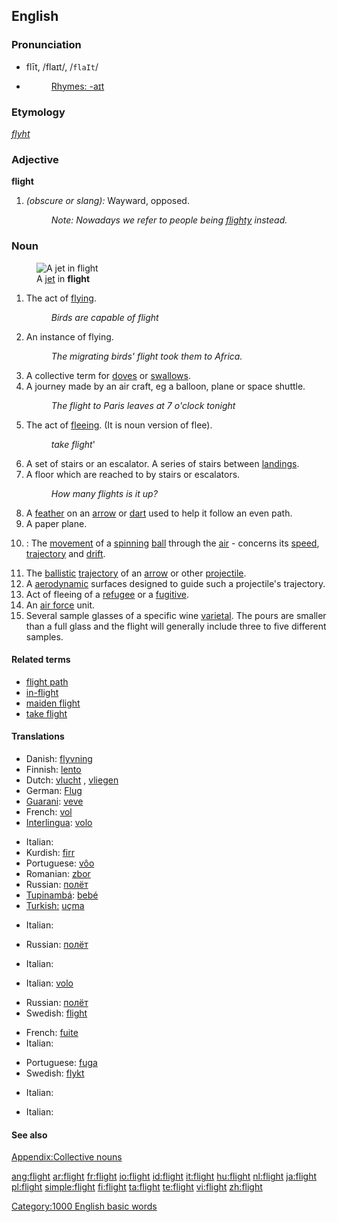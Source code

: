 {{wikipedia|dab=Flight (disambiguation)|flight}}
==English==

===Pronunciation===
* flīt, /flaɪt/, /<tt>flaIt</tt>/
* {{audio|en-us-flight.ogg|Audio (US)}}
*: [[Rhymes:English:-aɪt|Rhymes: -aɪt]]

===Etymology===
{{OE.}} ''[[flyht]]''

===Adjective===
'''flight'''

# ''(obscure or slang):'' Wayward, opposed.
#: ''Note: Nowadays we refer to people being [[flighty]] instead.''

===Noun===
{{wikipedia}}
{{en-noun|s|-}}
[[Image:MiG-17F Top View.JPG|thumb|right|A [[jet]] in '''flight''']]

# The act of [[fly]]ing.
#: ''Birds are capable of flight''
# An instance of flying.
#: ''The migrating birds' flight took them to Africa.''
# A collective term for [[dove]]s or [[swallow]]s.
# A journey made by an air craft, eg a balloon, plane or space shuttle.
#: ''The flight to Paris leaves at 7 o'clock tonight''
# The act of [[flee]]ing. (It is noun version of flee).
#: ''take flight'''
# A set of stairs or an escalator.  A series of stairs between [[Landing|landings]].
# A floor which are reached to by stairs or escalators.
#: ''How many flights is it up?''
# A [[feather]] on an [[arrow]] or [[dart]] used to help it follow an even path.
# A paper plane.
# {{cricket}}: The [[movement]] of a [[spinning]] [[ball]] through the [[air]] - concerns its [[speed]], [[trajectory]] and [[drift]].
# The [[ballistic]] [[trajectory]] of an [[arrow]] or other [[projectile]].
# A [[aerodynamics|aerodynamic]] surfaces designed to guide such a projectile's trajectory.
# Act of fleeing of a [[refugee]] or a [[fugitive]].
# An [[air force]] unit.
# Several sample glasses of a specific wine [[varietal]]. The pours are smaller than a full glass and the flight will generally include three to five different samples.

====Related terms====
* [[flight path]]
* [[in-flight]]
* [[maiden flight]]
* [[take flight]]

====Translations====
{{trans-top|act of flying}}
* Danish: [[flyvning]] {{c}}
* Finnish: [[lento]]
* Dutch: [[vlucht]] {{f}}, [[vliegen]] {{n}}
* German: [[Flug]] {{m}}
* [[Guarani]]: [[veve]]
* French: [[vol]]
* [[Interlingua]]: [[volo]]
{{trans-mid}}
* Italian: {{t+|it|volo}} {{m}}
* Kurdish: [[firr]]
* Portuguese: [[vôo]] {{m}}
* Romanian: [[zbor]] {{n}}
* Russian: [[полёт]] {{m}}
* [[Tupinambá]]: [[bebé]]
* [[Turkish: ]] [[uçma]]
{{trans-bottom}}

{{trans-top|instance of flying}}
* Italian: {{t+|it|volo}} {{m}}
{{trans-mid}}
* Russian: [[полёт]] {{m}}
{{trans-bottom}}

{{trans-top|group of doves or swallows}}
*Italian: {{t+|it|stormo}} {{m}}
{{trans-mid}}
{{trans-bottom}}

{{trans-top|journey made by an aircraft}}
* Italian: [[volo]] {{m}}
{{trans-mid}}
* Russian: [[полёт]] {{m}}
* Swedish: [[flight]] {{c}}
{{trans-bottom}}

{{trans-top|act of fleeing}}
* French: [[fuite]] {{f}}
* Italian: {{t+|it|fuga}} {{f}}
{{trans-mid}}
* Portuguese: [[fuga]] {{f}}
* Swedish: [[flykt]] {{c}}
{{trans-bottom}}

{{trans-top|set of stairs}}
* Italian: {{t+|it|rampa}} {{f}}
{{trans-mid}}
{{trans-bottom}}

{{trans-top|floor of building}}
*Italian: {{t+|it|piano}} {{m}}
{{trans-mid}}
{{trans-bottom}}

{{trans-top|feather on an arrow}}
{{trans-mid}}
{{trans-bottom}}

====See also====
[[Appendix:Collective nouns]]

[[Category:1000 English basic words]]

[[ang:flight]]
[[ar:flight]]
[[fr:flight]]
[[io:flight]]
[[id:flight]]
[[it:flight]]
[[hu:flight]]
[[nl:flight]]
[[ja:flight]]
[[pl:flight]]
[[simple:flight]]
[[fi:flight]]
[[ta:flight]]
[[te:flight]]
[[vi:flight]]
[[zh:flight]]